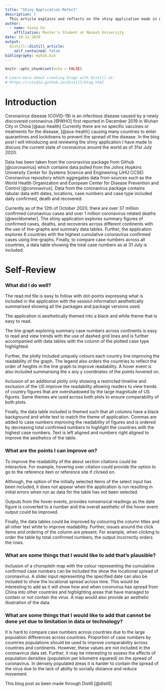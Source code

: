 ```yaml
---
title: "Shiny Application Refect"
description: |
  This article explains and reflects on the shiny application made in Assignment 1 of ETC5523
author:
  - name: Vinny Vu
    affiliation: Master's Student at Monash University
date: 10-12-2020
output:
  distill::distill_article:
    self_contained: false
bibliography: mybib.bib
---
```


```r
knitr::opts_chunk$set(echo = FALSE)

# Learn more about creating blogs with Distill at:
# https://rstudio.github.io/distill/blog.html

```

# Introduction 

Coronavirus disease (COVID-19) is an infectious disease caused by a newly discovered coronavirus [@WHO] first reported in December 2019 in Wuhan City in China [@aus-health] Currently there are no specific vaccines or treatments for the disease, [@aus-health] causing many countries to enter quarantines and lockdowns to prevent the spread of the disease. In the blog post I will introducing and reviewing the shiny application I have made to discuss the current state of coronavirus around the world as of 31st July 2020. 

Data has been taken from the coronavirus package from Github [@coronavirus] which contains data pulled from the Johns Hopkins University Center for Systems Science and Engineering (JHU CCSE) Coronavirus repository which aggregates data from sources such as the World Health Organization and European Center for Disease Prevention and Control [@coronavirus]. Data from the coronavirus package contains tabular data with dates, locations, case numbers and case type included daily confirmed, death and recovered. 

Currently as of the 12th of October 2020, there are over 37 million confirmed coronavirus cases and over 1 million coronavirus related deaths [@worldometer]. The shiny application explores summary figures of confirmed cases, deaths, and recoveries across different continents with the use of line-graphs and summary data tables. Further, the application explores 6 countries with the highest cumulative coronavirus confirmed cases using line-graphs. Finally, to compare case numbers across all countries, a data table showing the total case numbers as at 31 July is included. 


# Self-Review 

### What did I do well?

The read.md file is easy to follow with dot-points expressing what is included in the application with the session information aesthetically summarised showing all the packages and package versions used. 

The application is aesthetically themed into a black and white theme that is easy to read.

The line graph exploring summary case numbers across continents is easy to read and view trends with the use of dashed grid lines and is further accompanied with data tables with the column of the plotted case type highlighted. 

Further, the plotly included uniquely colours each country line improving the readability of the graph. The legend also orders the countries to reflect the order of heights in the line graph to improve readability. A hover event is also included summarising the x any y coordinates of the points hovered on. 

Inclusion of an additional plotly only showing a restricted timeline and exclusion of the US improve the readability allowing readers to view trends of country figures that are overshadowed by the large magnitude of US figures. Same themes are used across both plots to ensure comparability of both plots. 

Finally, the data table included is themed such that all columns have a black background and white text to match the theme of application. Commas are added to case numbers improving the readability of figures and is ordered by decreasing total confirmed numbers to highlight the countries with the highest case numbers. Text is left aligned and numbers right aligned to improve the aesthetics of the table.  

### What are the points I can improve on?

To improve the readability of the about section citations could be interactive. For example, hovering over citation could provide the option to go to the reference item or reference site if clicked on. 

Although, the option of the initially selected items of the select input has been included, it does not appear when the application is run resulting in initial errors when run as data for the table has not been selected.

Outputs from the hover events, provides nonsensical readings as the date figure is converted to a number and the overall aesthetic of the hover event output could be improved. 

Finally, the data tables could be improved by colouring the column titles and all other text white to improve readability. Further, issues around the click items and ordering of the column are present. For example, when clicking to order the table by total confirmed numbers, the output incorrectly orders the rows. 

### What are some things that I would like to add that's plausible?

Inclusion of a choropleth map with the colour representing the cumulative confirmed case numbers can be included the show the locational spread of coronavirus. A slider input representing the specified date can also be included to show the locational spread across time. This would be interesting to add as it will show how and when coronvirus has spread from China into other countries and highlighting areas that have managed to contain or not contain the virus. A map would also provide an aesthetic illustration of the data.  

### What are some things that I would like to add that cannot be done yet due to limitation in data or technology? 

It is hard to compare case numbers across countries due to the large population differences across countries. Proportion of case numbers by countries populations should be used to improve comparability across countries and continents. However, these values are not included in the coronavirus data set. Further, it may be interesting to assess the effects of population densities (population per kilometre squared) on the spread of coronavirus. In densely populated areas it is harder to contain the spread of the virus due to the lack of ability to socially distance and reduce movement.


This blog post as been made through Distill [@distill]

